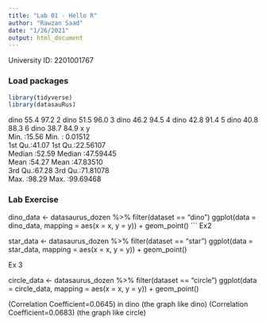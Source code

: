 ```yaml
---
title: "Lab 01 - Hello R"
author: "Rawzan Saad"
date: "1/26/2021"
output: html_document
---
```


University ID: 2201001767

### Load packages

```r
library(tidyverse) 
library(datasauRus)
```
dino     55.4  97.2
2 dino     51.5  96.0
3 dino     46.2  94.5
4 dino     42.8  91.4
5 dino     40.8  88.3
6 dino     38.7  84.9
                x                    y           
          Min.  :15.56       Min. : 0.01512  
         1st Qu.:41.07     1st Qu.:22.56107   
          Median :52.59    Median :47.59445     
         Mean   :54.27     Mean  :47.83510  
           3rd Qu.:67.28   3rd Qu.:71.81078  
         Max.   :98.29      Max.    :99.69468  


### Lab Exercise

dino_data <- datasaurus_dozen %>% 
  filter(dataset == "dino") 
 ggplot(data = dino_data, mapping = aes(x = x, y = y)) +
   geom_point()
```
Ex2

 star_data <- datasaurus_dozen %>%
   filter(dataset == "star")
ggplot(data = star_data, mapping = aes(x = x, y = y)) + 
  geom_point() 

Ex 3

circle_data <- datasaurus_dozen %>% 
  filter(dataset == "circle")
ggplot(data = circle_data, mapping = aes(x = x, y = y)) + 
   geom_point()


(Correlation Coefficient=0.0645) in dino
(the graph like dino)
(Correlation Coefficient=0.0683)
(the graph like circle)







